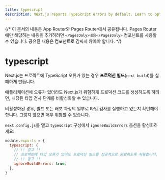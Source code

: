 ```yaml
---
title: typescript
description: Next.js reports TypeScript errors by default. Learn to opt-out of this behavior here.
---
```


{/* 이 문서의 내용은 App Router와 Pages Router에서 공유됩니다. Pages Router에만 해당하는 내용을 추가하려면 `<PagesOnly>내용</PagesOnly>` 컴포넌트를 사용할 수 있습니다. 공유된 내용은 컴포넌트로 감싸지 않아야 합니다. */}

# typescript

Next.js는 프로젝트에 TypeScript 오류가 있는 경우 **프로덕션 빌드**(`next build`)를 실패하게 만듭니다.

애플리케이션에 오류가 있더라도 Next.js가 위험하게 프로덕션 코드를 생성하도록 하려면, 내장된 타입 검사 단계를 비활성화할 수 있습니다.

비활성화된 경우, 빌드 또는 배포 과정의 일부로 타입 검사를 실행하고 있는지 확인해야 합니다. 그렇지 않으면 매우 위험할 수 있습니다.

`next.config.js`를 열고 `typescript` 구성에서 `ignoreBuildErrors` 옵션을 활성화하세요:

```js filename="next.config.js"
module.exports = {
  typescript: {
    // !! 경고 !!
    // 프로젝트에 타입 오류가 있어도 프로덕션 빌드를 성공적으로 완료하도록 허용합니다.
    // !! 경고 !!
    ignoreBuildErrors: true,
  },
}
```
